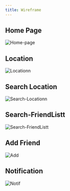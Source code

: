 ---
title: Wireframe
---

## Home Page
![Home-page](/images/Home-page.jpg "Documents")

## Location
![Locationn](/images/Locationn.jpg "Documents")


## Search Location
![Search-Locationn](/images/Search-Locationn.jpg "Documents")


## Search-FriendListt
![Search-FriendListt](/images/Search-FriendListt.jpg "Documents")


## Add Friend
![Add](/images/Add.jpg "Documents")


## Notification
![Notif](/images/Notif.jpg "Documents")